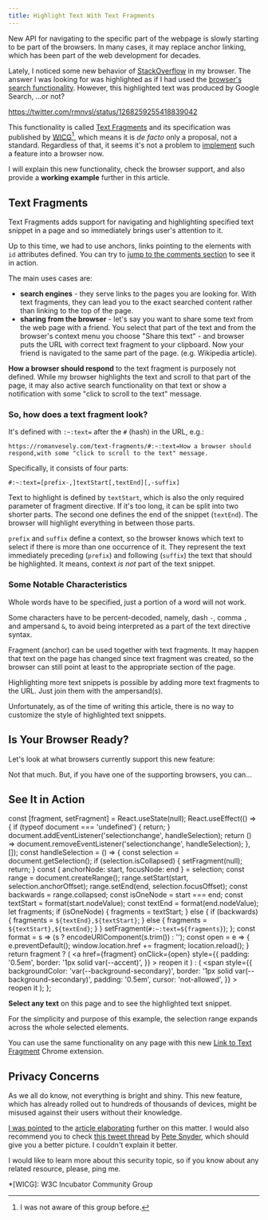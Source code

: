 ```yaml
---
title: Highlight Text With Text Fragments
---
```


New API for navigating to the specific part of the webpage is slowly starting to be part of the browsers. In many cases, it may replace anchor linking, which has been part of the web development for decades.

Lately, I noticed some new behavior of [StackOverflow](https://stackoverflow.com/) in my browser. The answer I was looking for was highlighted as if I had used the [browser's search functionality](/browser-search/). However, this highlighted text was produced by Google Search, ...or not?

https://twitter.com/rmnvsl/status/1268259255418839042

This functionality is called [Text Fragments](https://wicg.github.io/scroll-to-text-fragment/) and its specification was published by [WICG](https://www.w3.org/community/wicg/)[^wicg], which means it is _de facto_ only a proposal, not a standard. Regardless of that, it seems it's not a problem to [implement](https://blog.chromium.org/2019/12/chrome-80-content-indexing-es-modules.html#:~:text=Text%20URL%20Fragments) such a feature into a browser now.

I will explain this new functionality, check the browser support, and also provide a **working example** further in this article.

## Text Fragments

Text Fragments adds support for navigating and highlighting specified text snippet in a page and so immediately brings user's attention to it.

<Tip>

Up to this time, we had to use anchors, links pointing to the elements with `id` attributes defined. You can try to [jump to the comments section](#social) to see it in action.

</Tip>

The main uses cases are:

- **search engines** - they serve links to the pages you are looking for. With text fragments, they can lead you to the exact searched content rather than linking to the top of the page.
- **sharing from the browser** - let's say you want to share some text from the web page with a friend. You select that part of the text and from the browser's context menu you choose "Share this text" - and browser puts the URL with correct text fragment to your clipboard. Now your friend is navigated to the same part of the page. (e.g. Wikipedia article).

**How a browser should respond** to the text fragment is purposely not defined. While my browser highlights the text and scroll to that part of the page, it may also active search functionality on that text or show a notification with some "click to scroll to the text" message.

### So, how does a text fragment look?

It's defined with `:~:text=` after the `#` (hash) in the URL, e.g.:

```
https://romanvesely.com/text-fragments/#:~:text=How a browser should respond,with some "click to scroll to the text" message.
```

Specifically, it consists of four parts:

```
#:~:text=[prefix-,]textStart[,textEnd][,-suffix]
```

Text to highlight is defined by `textStart`, which is also the only required parameter of fragment directive. If it's too long, it can be split into two shorter parts. The second one defines the end of the snippet (`textEnd`). The browser will highlight everything in between those parts.

`prefix` and `suffix` define a context, so the browser knows which text to select if there is more than one occurrence of it. They represent the text immediately preceding (`prefix`) and following (`suffix`) the text that should be highlighted. It means, context _is not_ part of the text snippet.

### Some Notable Characteristics

Whole words have to be specified, just a portion of a word will not work.

Some characters have to be percent-decoded, namely, dash `-`, comma `,` and ampersand `&`, to avoid being interpreted as a part of the text directive syntax.

Fragment (anchor) can be used together with text fragments. It may happen that text on the page has changed since text fragment was created, so the browser can still point at least to the appropriate section of the page.

Highlighting more text snippets is possible by adding more text fragments to the URL. Just join them with the ampersand(s).

Unfortunately, as of the time of writing this article, there is no way to customize the style of highlighted text snippets.

## Is Your Browser Ready?

Let's look at what browsers currently support this new feature:

<CanIUse feature="url-scroll-to-text-fragment" />

Not that much. But, if you have one of the supporting browsers, you can...

## See It in Action

  const [fragment, setFragment] = React.useState(null);
  React.useEffect(() => {
    if (typeof document === 'undefined') {
      return;
    }
    document.addEventListener('selectionchange', handleSelection);
    return () => document.removeEventListener('selectionchange', handleSelection);
  }, []);
  const handleSelection = () => {
    const selection = document.getSelection();
    if (selection.isCollapsed) {
      setFragment(null);
      return;
    }
    const { anchorNode: start, focusNode: end } = selection;
    const range = document.createRange();
    range.setStart(start, selection.anchorOffset);
    range.setEnd(end, selection.focusOffset);
    const backwards = range.collapsed;
    const isOneNode = start === end;
    const textStart = format(start.nodeValue);
    const textEnd = format(end.nodeValue);
    let fragments;
    if (isOneNode) {
        fragments = textStart;
    } else {
        if (backwards) {
            fragments = `${textEnd},${textStart}`;
        } else {
            fragments = `${textStart},${textEnd}`;
        }
    }
    setFragment(`#:~:text=${fragments}`);
  };
  const format = s => (s ? encodeURIComponent(s.trim()) : '');
  const open = e => {
      e.preventDefault();
      window.location.href += fragment;
      location.reload();
  }
  return fragment ? (
    <a
      href={fragment}
      onClick={open}
      style={{
        padding: '0.5em',
        border: '1px solid var(--accent)',
      }}
    >
      reopen it
    </a>
  ) : (
    <span
      style={{
        backgroundColor: 'var(--background-secondary)',
        border: '1px solid var(--background-secondary)',
        padding: '0.5em',
        cursor: 'not-allowed',
      }}
    >
      reopen it
    </span>
  );
};

**Select any text** on this page and <Highlight /> to see the highlighted text snippet.

For the simplicity and purpose of this example, the selection range expands across the whole selected elements.

You can use the same functionality on any page with this new [Link to Text Fragment](https://chrome.google.com/webstore/detail/link-to-text-fragment/pbcodcjpfjdpcineamnnmbkkmkdpajjg) Chrome extension.

## Privacy Concerns

As we all do know, not everything is bright and shiny. This new feature, which has already rolled out to hundreds of thousands of devices, might be misused against their users without their knowledge.

[I was pointed](https://twitter.com/nileshtrivedi/status/1268390936913952768) to the [article elaborating](https://www.forbes.com/sites/gordonkelly/2020/02/23/google-chrome-80-upgrade-deep-linking-update-chrome-browser/) further on this matter. I would also recommend you to check [this tweet thread](https://twitter.com/pes10k/status/1230958596780785664) by [Pete Snyder](https://twitter.com/pes10k), which should give you a better picture. I couldn't explain it better.

I would like to learn more about this security topic, so if you know about any related resource, please, ping me.

*[WICG]: W3C Incubator Community Group

[^wicg]: I was not aware of this group before.
